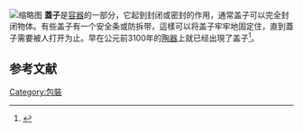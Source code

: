 [[File:Tub_of_cottage_cheese.jpg|缩略图]]
'''蓋子'''是[[容器|容器]]的一部分，它起到封闭或密封的作用，通常盖子可以完全封闭物体。有些盖子有一个安全条或防拆带，這樣可以将盖子牢牢地固定住，直到蓋子需要被人打开为止。早在公元前3100年的[[陶器|陶器]]上就已经出現了盖子<ref>{{Cite web|title=Canopic Jars|url=http://www.kingtutshop.com/freeinfo/Canopic-Jars.htm|work=www.kingtutshop.com}}</ref>。

==参考文献==
{{reflist}}

[[Category:包裝|Category:包裝]]
